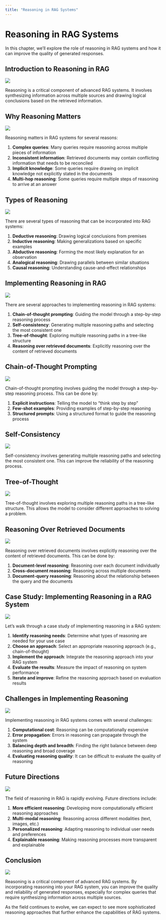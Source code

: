 ```yaml
---
title: "Reasoning in RAG Systems"
---
```


# Reasoning in RAG Systems

In this chapter, we'll explore the role of reasoning in RAG systems and how it can improve the quality of generated responses.

## Introduction to Reasoning in RAG

![](../p3-images/slide_1.png)

Reasoning is a critical component of advanced RAG systems. It involves synthesizing information across multiple sources and drawing logical conclusions based on the retrieved information.

## Why Reasoning Matters

![](../p3-images/slide_2.png)

Reasoning matters in RAG systems for several reasons:

1. **Complex queries**: Many queries require reasoning across multiple pieces of information
2. **Inconsistent information**: Retrieved documents may contain conflicting information that needs to be reconciled
3. **Implicit knowledge**: Some queries require drawing on implicit knowledge not explicitly stated in the documents
4. **Multi-hop reasoning**: Some queries require multiple steps of reasoning to arrive at an answer

## Types of Reasoning

![](../p3-images/slide_3.png)

There are several types of reasoning that can be incorporated into RAG systems:

1. **Deductive reasoning**: Drawing logical conclusions from premises
2. **Inductive reasoning**: Making generalizations based on specific examples
3. **Abductive reasoning**: Forming the most likely explanation for an observation
4. **Analogical reasoning**: Drawing parallels between similar situations
5. **Causal reasoning**: Understanding cause-and-effect relationships

## Implementing Reasoning in RAG

![](../p3-images/slide_4.png)

There are several approaches to implementing reasoning in RAG systems:

1. **Chain-of-thought prompting**: Guiding the model through a step-by-step reasoning process
2. **Self-consistency**: Generating multiple reasoning paths and selecting the most consistent one
3. **Tree-of-thought**: Exploring multiple reasoning paths in a tree-like structure
4. **Reasoning over retrieved documents**: Explicitly reasoning over the content of retrieved documents

## Chain-of-Thought Prompting

![](../p3-images/slide_5.png)

Chain-of-thought prompting involves guiding the model through a step-by-step reasoning process. This can be done by:

1. **Explicit instructions**: Telling the model to "think step by step"
2. **Few-shot examples**: Providing examples of step-by-step reasoning
3. **Structured prompts**: Using a structured format to guide the reasoning process

## Self-Consistency

![](../p3-images/slide_6.png)

Self-consistency involves generating multiple reasoning paths and selecting the most consistent one. This can improve the reliability of the reasoning process.

## Tree-of-Thought

![](../p3-images/slide_7.png)

Tree-of-thought involves exploring multiple reasoning paths in a tree-like structure. This allows the model to consider different approaches to solving a problem.

## Reasoning Over Retrieved Documents

![](../p3-images/slide_8.png)

Reasoning over retrieved documents involves explicitly reasoning over the content of retrieved documents. This can be done by:

1. **Document-level reasoning**: Reasoning over each document individually
2. **Cross-document reasoning**: Reasoning across multiple documents
3. **Document-query reasoning**: Reasoning about the relationship between the query and the documents

## Case Study: Implementing Reasoning in a RAG System

![](../p3-images/slide_9.png)

Let's walk through a case study of implementing reasoning in a RAG system:

1. **Identify reasoning needs**: Determine what types of reasoning are needed for your use case
2. **Choose an approach**: Select an appropriate reasoning approach (e.g., chain-of-thought)
3. **Implement the approach**: Integrate the reasoning approach into your RAG system
4. **Evaluate the results**: Measure the impact of reasoning on system performance
5. **Iterate and improve**: Refine the reasoning approach based on evaluation results

## Challenges in Implementing Reasoning

![](../p3-images/slide_10.png)

Implementing reasoning in RAG systems comes with several challenges:

1. **Computational cost**: Reasoning can be computationally expensive
2. **Error propagation**: Errors in reasoning can propagate through the system
3. **Balancing depth and breadth**: Finding the right balance between deep reasoning and broad coverage
4. **Evaluating reasoning quality**: It can be difficult to evaluate the quality of reasoning

## Future Directions

![](../p3-images/slide_11.png)

The field of reasoning in RAG is rapidly evolving. Future directions include:

1. **More efficient reasoning**: Developing more computationally efficient reasoning approaches
2. **Multi-modal reasoning**: Reasoning across different modalities (text, images, etc.)
3. **Personalized reasoning**: Adapting reasoning to individual user needs and preferences
4. **Explainable reasoning**: Making reasoning processes more transparent and explainable

## Conclusion

![](../p3-images/slide_12.png)

Reasoning is a critical component of advanced RAG systems. By incorporating reasoning into your RAG system, you can improve the quality and reliability of generated responses, especially for complex queries that require synthesizing information across multiple sources.

As the field continues to evolve, we can expect to see more sophisticated reasoning approaches that further enhance the capabilities of RAG systems.